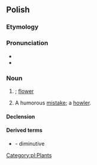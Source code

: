 ==Polish==

===Etymology===
{{suffix|kwiat|ek|lang=pl}}

===Pronunciation===
* {{pl-IPA}}
* {{audio|Pl-kwiatek.ogg|audio|lang=pl}}

===Noun===
{{pl-noun|m-in}}

# {{diminutive of|kwiat|lang=pl}}; [[flower]]
# {{lb|pl|colloquial}} A humorous [[mistake]]; a [[howler]].

====Declension====
{{pl-decl-noun-masc-inani|kwiat|k|a|kwiatek}}

====Derived terms====
* {{l|pl|kwiatuszek}} - diminutive

[[Category:pl:Plants]]
